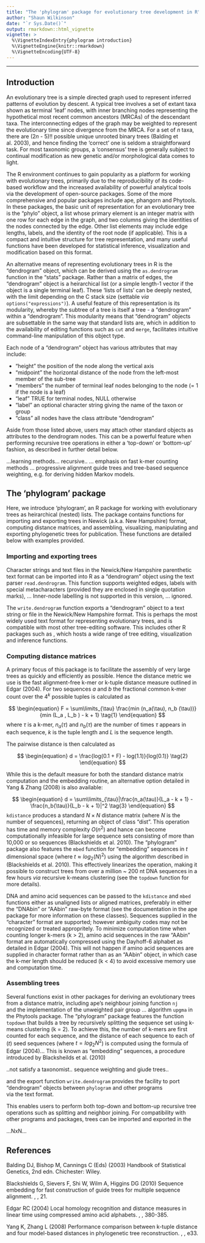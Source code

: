 ```yaml
---
title: "The 'phylogram' package for evolutionary tree development in R"
author: "Shaun Wilkinson"
date: "`r Sys.Date()`"
output: rmarkdown::html_vignette
vignette: >
  %\VignetteIndexEntry{phylogram introduction}
  %\VignetteEngine{knitr::rmarkdown}
  %\VignetteEncoding{UTF-8}
---
```


--------------------------------------------------------------------------------
## Introduction
An evolutionary tree is a simple directed graph used to represent inferred 
patterns of evolution by descent. A typical tree involves a set of extant taxa 
shown as terminal 'leaf' nodes, with inner branching nodes representing the
hypothetical most recent common ancestors (MRCAs) of the descendant taxa. 
The interconnecting edges of the graph may be weighted to represent the 
evolutionary time since divergence from the MRCA. 
For a set of *n* taxa, there are (2*n* - 5)!! possible unique unrooted 
binary trees (Balding et al. 2003), and hence finding the 'correct' one is 
seldom a straightforward task. For most taxonomic groups, 
a 'consensus' tree is generally subject to continual modification 
as new genetic and/or morphological data comes to light.

The R environment continues to gain popularity as a platform for
working with evolutionary trees, primarily due to the reproducibility 
of its code-based workflow and the increased availability of powerful 
analytical tools via the development of open-source packages. 
Some of the more comprehensive and popular packages include ape, 
phangorn and Phytools. 
In these packages, the basic unit of representation for an evolutionary tree 
is the "phylo" object, a list whose primary element is an integer matrix 
with one row for each edge in the graph, and two columns giving the identities 
of the nodes connected by the edge. 
Other list elements may include edge lengths, labels, and the identity 
of the root node (if applicable). 
This is a compact and intuitive structure for tree representation, and
many useful functions have been developed for statistical inference,
visualization and modification based on this format.

An alternative means of representing evolutionary trees in R is the 
"dendrogram" object, which can be derived using the ```as.dendrogram``` 
function in the "stats" package.
Rather than a matrix of edges, the "dendrogram" object is a heirarchical list 
(or a simple length-1 vector if the object is a single terminal leaf). 
These 'lists of lists' can be deeply nested, with the limit depending on 
the C stack size (settable *via* ```options("expressions")```).
A useful feature of this representation is its modularity, whereby the 
subtree of a tree is itself a tree - a "dendrogram" within a "dendrogram". 
This modularity means that "dendrogram" objects are subsettable in the same 
way that standard lists are, which in addition to the availability of editing 
functions such as ```cut``` and ```merge```, facilitates intuitive 
command-line manipulation of this object type. 

Each node of a "dendrogram" object has various attributes that may include: 

* "height" the position of the node along the vertical axis 
* "midpoint" the horizontal distance of the node from the left-most member 
    of the sub-tree
* "members" the number of terminal leaf nodes belonging to the node 
    (= 1 if the node is a leaf)
* "leaf" TRUE for terminal nodes, NULL otherwise
* "label" an optional character string giving the name of the taxon or group
* "class" all nodes have the class attribute "dendrogram" 

Aside from those listed above, users may attach other standard objects 
as attributes to the dendrogram nodes. 
This can be a powerful feature when performing recursive tree operations 
in either a 'top-down' or 'bottom-up' fashion, as described in further detail 
below. 


...learning methods... recursive..
... emphasis on fast k-mer counting methods ... progressive alignment guide trees
and tree-based sequence weighting, e.g. for deriving hidden Markov models.


## The 'phylogram' package
Here, we introduce 'phylogram', an R package for working with 
evolutionary trees as heirarchical (nested) lists. 
The package contains functions for importing and exporting trees in 
Newick (a.k.a. New Hampshire) format, computing distance matrices, 
and assembling, visualizing, manipulating and exporting phylogenetic 
trees for publication. 
These functions are detailed below with examples provided.



### Importing and exporting trees
Character strings and text files in the Newick/New Hampshire parenthetic text 
format can be imported into R as a "dendrogram" object using the text parser 
```read.dendrogram```.
This function supports weighted edges, labels with special metacharacters 
(provided they are enclosed in single quotation marks), ...
Inner-node labelling is not supported in this version, ... ignored. 

The ```write.dendrogram``` function exports a "dendrogram" object to 
a text string or file in the Newick/New Hampshire format. This is 
perhaps the most widely used text format for representing evolutionary 
trees, and is compatible with most other tree-editing software. 
This includes other R packages such as \code{\link[ape]{ape}}, which hosts 
a wide range of tree editing, visualization and inference functions.


### Computing distance matrices
A primary focus of this package is to facilitate the assembly of very 
large trees as quickly and efficiently as possible. 
Hence the distance metric we use is the fast alignment-free k-mer or k-tuple 
distance measure outlined in Edgar (2004).
For two sequences $a$ and $b$ the fractional common k-mer count over the 
$4^k$ possible tuples is calculated as

$$
\begin{equation}
F  = \sum\limits_{\tau}
\frac{min (n_a(\tau), n_b (\tau))}{min (L_a , L_b ) - k + 1} \tag{1}
\end{equation}
$$
where $\tau$ is a k-mer, $n_a(\tau)$ and $n_b(\tau)$ are the number of times 
$\tau$ appears in each sequence, $k$ is the tuple length and $L$ is 
the sequence length.

The pairwise distance is then calculated as 

$$
\begin{equation}
d = \frac{log(0.1 + F) - log(1.1)}{log(0.1)} \tag{2}
\end{equation}
$$

While this is the default measure for both the standard distance matrix 
computation and the embedding routine, an alternative option detailed in 
Yang & Zhang (2008) is also available:

$$
\begin{equation}
d  = \sum\limits_{\tau}|\frac{n_a(\tau)}{L_a - k + 1} - \frac{n_b(\tau)}{L_b - k + 1}|^2 \tag{3}
\end{equation}
$$
```kdistance``` produces a standard $N \times N$ distance matrix (where $N$ is the 
number of sequences), returning an object of class "dist". This operation has 
time and memory complexity $O(n^2)$ and hance can become computationally
infeasible for large sequence sets consisting of more than 10,000 or so sequences
(Blackshields et al. 2010).
The "phylogram" package also features the ```mbed``` function for "embedding" 
sequences in $t$ dimensional space (where $t \approx log_2(N)^2$) using the 
algorithm described in (Blackshields et al. 2010). 
This effectively linearizes the operation, making it possible to construct trees 
from over a million ~ 200 nt DNA sequences in a few hours *via* recursive 
k-means clustering (see the ```topdown``` function for more details). 

DNA and amino acid sequences can be passed to the ```kdistance``` and ```mbed``` 
functions either as unaligned lists or aligned matrices, preferably in either 
the "DNAbin" or "AAbin" raw-byte format (see the documentation in the ape package 
for more information on these classes). 
Sequences supplied in the "character" format are supported; however ambiguity 
codes may not be recognized or treated appropritely. 
To minimize computation time when counting longer k-mers (k > 2), 
amino acid sequences in the raw "AAbin" format are automatically compressed using 
the Dayhoff-6 alphabet as detailed in Edgar (2004). 
This will not happen if amino acid sequences are supplied in character format 
rather than as an "AAbin" object, in which case the k-mer length should be reduced 
(k < 4) to avoid excessive memory use and computation time.


### Assembling trees
Several functions exist in other packages for deriving an evolutionary trees 
from a distance matrix, including ape's neighbour joining function ```nj```  
and the implementation of the unweighted pair group ... algorithm 
```upgma``` in the Phytools package. The "phylogram" package features
the function ```topdown``` that builds a tree by recursively splitting the 
sequence set using k-means clustering (k = 2). To achieve this, the number of
k-mers are first counted for each sequence, and the distance of each sequence
to each of (*t*) seed sequences (where $t = log_2N^2$) is computed using the 
formula of Edgar (2004)... 
This is known as "embedding" sequences, a procedure introduced by 
Blacksheilds et al. (2010)

..not satisfy a taxonomist.. sequence weighting and giude trees..

and the export function
```write.dendrogram``` provides the facility to
port "dendrogram" objects between ```phylogram``` and other programs  
via the  text format.


This enables users to perform both top-down and bottom-up recursive tree operations 
such as splitting and neighbor joining. For compatibility with other programs and
packages, trees can be imported and exported in the 


...NxN...

## References 
Balding DJ, Bishop M, Cannings C (Eds) (2003) Handbook of Statistical Genetics, 
2nd edn. Chichester: Wiley.

Blackshields G, Sievers F, Shi W, Wilm A, Higgins DG (2010) Sequence embedding
for fast construction of guide trees for multiple sequence alignment.
\emph{Algorithms for Molecular Biology}, \strong{5}, 21.

Edgar RC (2004) Local homology recognition and distance measures in
linear time using compressed amino acid alphabets.
\emph{Nucleic Acids Research}, \strong{32}, 380-385.

Yang K, Zhang L (2008) Performance comparison between k-tuple distance
and four model-based distances in phylogenetic tree reconstruction.
\emph{Nucleic Acids Research}, \strong{36}, e33.
